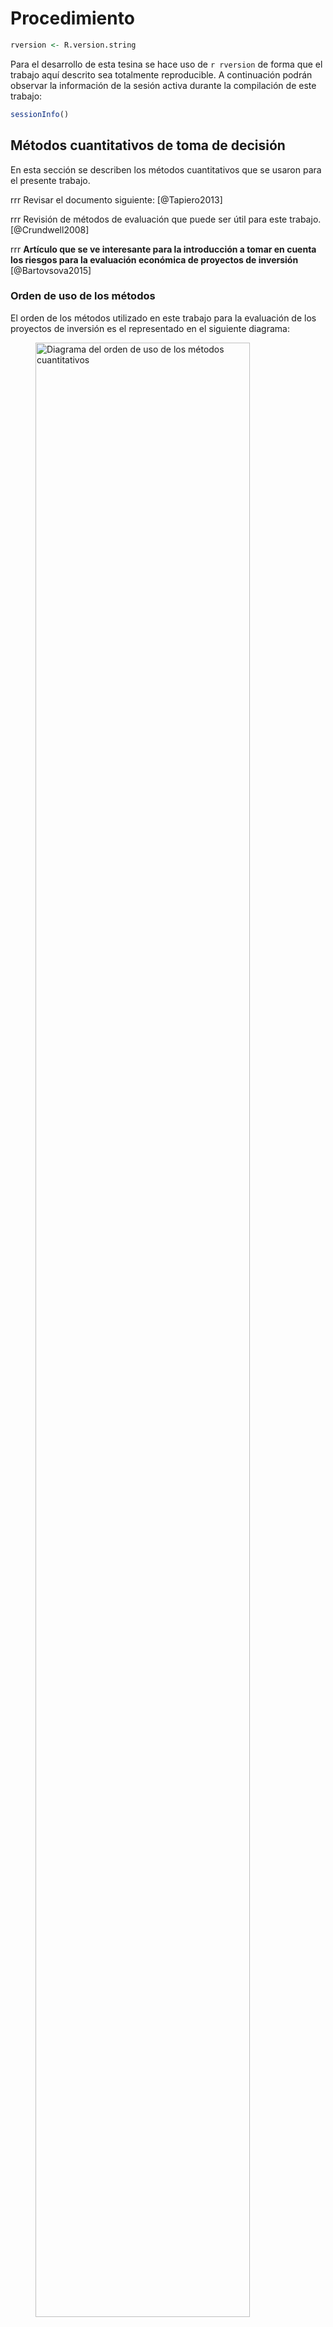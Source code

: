 # Procedimiento

```r
rversion <- R.version.string
```

Para el desarrollo de esta tesina se hace uso de `r rversion` de forma
que el trabajo aquí descrito sea totalmente reproducible. A continuación podrán
observar la información de la sesión activa durante la compilación de este
trabajo:

```r
sessionInfo()
```

## Métodos cuantitativos de toma de decisión

En esta sección se describen los métodos cuantitativos que se usaron
para el presente trabajo.

rrr Revisar el documento siguiente: [@Tapiero2013]

rrr Revisión de métodos de evaluación que puede ser útil para este trabajo.
[@Crundwell2008]

rrr **Artículo que se ve interesante para la introducción a tomar en cuenta
los riesgos para la evaluación económica de proyectos de inversión**
[@Bartovsova2015]

### Orden de uso de los métodos

El orden de los métodos utilizado en este trabajo para la evaluación de los 
proyectos de inversión es el representado en el siguiente diagrama:

![Diagrama del orden de uso de los métodos
cuantitativos](Diagramas/OrdenMetodos.jpg){width="90%"}

La razón de esto es la siguiente:

1.  El método de valor monetario esperado lo utilizamos como primer
    acercamiento a la evaluación de los proyectos ya que con éste podemos evaluar 
    el proyecto utilizando escenarios simples con base en una probabilidad 
    asociada a cada escenario.
2.  El método de análisis de sensibilidad nos permite cuantificar el
    impacto sobre la evaluación del proyecto que produce el cambio sobre
    las diferentes variables del modelo. Esto nos permite identificar las 
    variables que tienen el mayor impacto sobre la evaluación del proyecto.
3.  El método Monte Carlo utiliza distribuciones de probabilidad (en
    específico para las variables que tienen un mayor impacto sobre el
    proyecto), con el fin de calcular la confianza que se tiene sobre el
    resultado de la evaluación.
4.  El método de matriz de toma de decisiones requiere de la
    cuantificación de diferentes factores de decisión entre los cuales
    se incluye el retorno esperado que calculamos con el método de
    simulación Monte Carlo. Esto nos sirve para tomar decisiones, entre diferentes
    alternativas de inversión, cuando se tiene más que un sólo parámetro de decisión.

### Ecuaciones utilizadas

**Flujo de Caja Libre (FCF)** La ecuación para el cálculo del flujo de
caja libre *"Free Cash Flow"* utilizada a lo largo del trabajo fue
tomada de [@Berk2017].

```{=tex}
\begin{equation}
  FCF = (Ing. - Cost. - Depr.) * (1-\tau_{c}) + Depr. - Inv. - \Delta CTN
\end{equation}
```
Donde:

-   *FCF* significa Flujo de Caja Libre (o Free Cash Flow)
-   *Ing.* representa los ingresos
-   *Cost.* representa los costos
-   *Depr.* representa la depreciación
-   $\tau_{c}$ representa la tasa gravable de impuestos
-   *Inv.* representa la inversión
-   $\Delta CTN$ representa el cambio en el capital de trabajo neto

**Valor Presente Neto (NPV)** La ecuación utilizada para el Valor
Presente Neto es una adaptación de la ecuación para el método *"The
Present Worth Method"* tomada de [@Sullivan2015].

```{=tex}
\begin{equation}
NPV = \sum_{k=0}^{N}FCF_{k} (1+i)^{-k}
\end{equation}
```
Donde:

-   *i* representa la tasa de interés efectiva (effective interest rate)
    por cada periodo
-   *k* representa el índice de cada periodo ($0 \le k \le N$)
-   $FCF_{k}$ representa el flujo de caja libre al final del periodo *k*
-   *N* representa el número de periodos en el horizonte de la
    evaluación.

### Valor Monetario Esperado

Para los fines de este trabajo realizamos el cálculo del valor monetario
esperado dado por la función: \begin{equation}
EMV = \sum_{i=0}^{n}NPV_{i} \cdot p_{i}
\end{equation}

Donde:

-   *EMV* representa el valor monetario esperado (o Expected Monetary
    Value)
-   *i* representa el índice de los posibles escenarios
-   *n* representa el número de posibles escenarios
-   $NPV_{i}$ representa el valor presente neto de los posibles
    escenarios
-   $p_{i}$ representa la probabilidad de que dicho valor presente neto
    *i* se materialice

Para fines de comparación utilizamos la metodología de análisis de
problemas de toma de decisiones complejas basada en *Cumulative Prospect
Theory* propuesta en [@Dudzinska2018].

**Diagrama de solución**

![Diagrama de arbol de decisión tomando con tres escenarios por cada
nodo de casualidad](Diagramas/DecisionTree.jpg){width="90%"}

El cálculo del *EMV* se realizará a través de árboles de decisión
(*decision trees*) en donde se representen tres posibles escenarios
relacionados a la decisión de llevar a cabo la inversión:

-   *Escenario bajo*: representa la posibilidad de que el valor sea
    menor al escenario medio (ej. 15%)
-   *Escenario medio*: representa el valor más probable resultado de la
    investigación (ej. 70%)
-   *Escenario alto*: representa la posibilidad de que el valor sea
    mayor al resultado de la investigación (ej. 15%)

Esto se llevó a cabo para cada uno de los tres componentes más
importantes del modelo: ingresos, costos e inversión.

rrr La siguiente referencia tiene información del algoritmo [@Prellezo2017]

### Análisis de Sensibilidad

El análisis de sensibilidad es un grupo de métodos que nos ayuda a
validar el modelo, a calibrarlo y a enfocar los esfuerzos de recolección
de información sobre las variables que tienen un mayor impacto sobre el
modelo en cuestión [@Borgonovo2017]. Ya que si las decisiones son
insensibles ante cambios sobre un aspecto del modelo, entonces no hay
necesidad de modelar a mayor detalle ese aspecto en particular
[@Felli2004].

Estos métodos se pueden dividir en dos grupos distintivos:
métodos dedicados al modelo en cuestión y métodos agnósticos al modelo.
Los primeros buscan responder preguntas específicas al modelo, mientras
que los segundos buscan responder preguntas más generales
[@Borgonovo2017].

Borgonovo explica la importancia de la adecuada formulación de la
pregunta de análisis de sensibilidad y presenta las siguientes
configuraciones que han encontrado a lo largo de su investigación:

1.  Priorización de parámetros del modelo
2.  Fijación de parámetros del modelo
3.  Estructura del modelo
4.  Dirección del cambio
5.  Estabilidad

Este trabajo utiliza principalmente las primeras dos configuraciones con
el fin de definir qué parámetros deben de ser estudiados a mayor detalle
para la simulación Monte Carlo.

El método principal que revisamos en este trabajo es el método
determinístico de diagramas tornado.

\newpage

**Diagrama de solución**\
El siguiente diagrama muestra el esquema de solución para el análisis de
sensibilidad utilizando el método determinístico de diagrama de tornado.

![Diagrama de Solución de Análisis de
Sensibilidad](Diagramas/AnalisisSensibilidad.jpg){width="90%"}

```r

# El siguiente código es para crear una gráfica de tornado ejemplo
# El código que crea la gráfica se encuentra en el archivo que se carga a 
# continuación. Éste se puede encontrar más adelante en el apéndice
source("Scripts/SensitivityAnalysis.R", local = knitr::knit_global())

  set.seed(1)
  tornado(sensitivity()) + 
    labs(title = "Gráfica Tornado Ilustrativa",
    subtitle = "Utilizando 12 valores aleatorios",
    caption = "",
    fill = "",
    x = "Valor Presente Neto", y = "Variable")

```

rrr Un ejemplo de evaluación económica con análisis de sensibilidad para
revisar [@Lee2017]

\newpage

### Simulación Monte Carlo

El método Monte Carlo es una técnica para analizar fenómenos por medio
de algoritmos computacionales basados, en esencia, en la generación de
números aleatorios. De hecho, uno de los primeros usos de la computadora
fue la solución de problemas a través del uso de Métodos Monte Carlo.
Hoy en día los métodos de simulación Monte Carlo siguen teniendo un
domino casi exclusivo sobre la simulación de interacciones complejas en
cualquier área donde los modelos cuantitativos son posibles
[@Shonkwiler2009].

rrr Temas más avanzados con aplicación en finanzas [@Shonkwiler2013]

rrr Framework ejemplo [@Dheskali2020]

rrr Ejemplo de simulación Monte Carlo para la inversión en tecnología de
tercera generación de plantas nucleares [@Wealer2021]

rrr Ejemplo de simulación Monte Carlo para la evaluación económica de
producción de hidrógeno [@Lee2017economic]

**Números aleatorios**

Para el método de simulación Monte Carlo se necesita generar valores
aleatorios (una secuencia de estos) para las variables cuya variabilidad
tenga un impacto significativo sobre el resultado de la evaluación del
proyecto.

Una secuencia de números aleatorios se define como una secuencia R1,
R2,... donde Ri\~U(0,1) para todo i donde Ri sea independiente de Rj
para todos los casos donde i != j. [@Dagpunar2007]

El lenguaje R ya contiene funciones que nos permiten obtener secuencias
de números aleatorios: *rnorm* para secuencias aleatorias de números con
distribución normal, *rweibull* de distribución Weibull, *rcauchy* para
distribución Cauchy, etc.

\newpage

**Diagrama de solución**

El siguiente diagrama muestra el flujo de información a través de las
funciones utilizadas para la evaluación por el método de Simulación
Monte Carlo:

![Diagrama de Solución Monte Carlo](Diagramas/DiagramaMonteCarlo.jpg){width="90%"}

Para utilizar el método de simulación Monte Carlo se desarrollaron 5
funciones (1. a 5. del diagrama) las cuales cumplen las siguientes
funciones:

1.  Función que recibe los valores de entrada para evaluar el proyecto
    específico (número de periodos a evaluar, número de simulaciones a
    realizar, etc.) y llama a las demás funciones el número de veces
    especificado.
2.  Función que genera los valores aleatorios para calcular los
    ingresos, costos y/o gastos de capital. Esta función como valor de
    entrada necesita que se especifique el tipo de distribución de
    probabilidad a utilizar, el caso estándar utiliza la distribución
    normal para calcular los valores.
3.  Función que calcula el flujo de caja libre de efectivo tomando como
    valor de entrada las variables descritas en la sección de ecuaciones
    utilizadas.
4.  Función que calcula el valor presente neto del flujo de caja libre
    calculado previamente.
5.  Función que toma la información generada y genera las gráficas para
    su visualización.

\newpage

### Matriz de Toma de Decisiones

Las metodologías, conceptos, modelos y técnicas utilizadas como soporte
para la toma de decisiones, tienen como objetivo incrementar la
consistencia entre el proceso de toma de decisiones con las metas y con
el sistema de valores establecidos por el individuo o el grupo de
individuos que buscan llegar a una decisión, es por esto que un problema
de decisión no puede considerarse como un objeto independiente y
completamente objetivo, sino que debe de considerarse en su relación con
el individuo (o individuos) y la realidad [@Azzabi2020].

Los métodos de decisión utilizando múltiples criterios se pueden dividir
en los siguientes [@Azzabi2020]:

-   Compensatorio: Compensación absoluta entre las diferentes
    evaluaciones (ej. Método de suma ponderada).
-   Compensación parcial: Compensación parcial entre las diferentes
    evaluaciones.
-   Sin compensación: No hay compensación entre las diferentes
    evaluaciones o dimensiones de la decisión.

El acercamiento de toma de decisión multi-criterio (MCDA o
Multi-Criteria Decision Approach) es tanto un marco teórico como un
conjunto de técnicas, para la ayuda en la toma de decisiones, que tienen
la finalidad de proveer con un orden de preferencia de opciones, de
mayor a menor preferencia, con base en una serie de objetivos definidos
(a lo que estaremos llamando sistema de valores en este trabajo) que
pueden tener una naturaleza tanto monetaria como no monetaria
[@Azzabi2020]. Esto nos permite simplificar un problema de decisión
complejo en una serie de componentes sobre los cuales podemos utilizar
nuestro sistema de valores al momento de llevar a cabo el proceso de
decisión.

Pasos para realizar el MCDA [@Azzabi2020]:

1.  Establecer el contexto de decisión (o sistema de valores)
2.  Identificar las opciones
3.  Identificar criterios y subcriterios
4.  Puntuación y compensación
5.  Evaluar los criterios para cada opción

**Sistema de valores**

A continuación se definen los elementos del sistema de valores utilizado
en este trabajo para la toma de decisión de inversión.

**Criterios y subcriterios**

Los *criterios* pueden definirse como la base para la evaluación de
diferentes alternativas, ya que son una medida del rendimiento utilizado para
evaluar las alternativas de decisión. Ya sean estos cuantitativos o
cualitativos, aunque normalmente estos últimos se traducen a una
escala numérica [@Korhonen2020].

Los criterios a utilizar en este análisis son:

1.  Maximizar Valor Presente Neto
2.  Maximizar beneficio social
3.  Minimizar impacto ambiental

**Puntuación y compensación**

Para este trabajo el valor relativo de los criterios se basa en el
Proceso Analítico Jerárquico (*AHP o Analytic Hierarchy Process*). Este
es un acercamiento sistemático para el análisis de decisiones complejas
originalmente desarrollado por *Thomas L. Saaty* en los años setenta.
Este acercamiento tiene el objetivo de encontrar una solución que mejor
se adecue a las metas de los tomadores de decisión, al mismo tiempo que
les ayuda a comprender de mejor forma lo que en realidad quieren
[@Korhonen2020].

Un ejemplo de valores relativos se pueden observar en la tabla
\@ref(tab:critcomparison).

```r

# Este chunk crea y muestra la tabla de criterios para utilizar en la matriz
# de toma de decisiones

Criterio <- c("VPN","Beneficio Social","Impacto Ambiental")
VPN <- c("1","2","4")
Beneficio.Social <- c("1/2","1","2")
Impacto.Ambiental <- c("1/4","1/2","1")
df <- cbind(Criterio, VPN,Beneficio.Social,Impacto.Ambiental)
df <- as.data.frame(df)

knitr::kable(df, col.names = gsub("[.]", " ", names(df)), 
             caption = "Comparativo del valor de los criterios (AHP)", 
             align = "lccc")

```
Esta tabla muestra la importancia relativa entre los criterios, siendo las 
columnas la representación de la importancia relativa del criterio mostrado 
en el renglón en relación al criterio que encabeza la columna. Si revisamos
la tabla \@ref(tab:critcomparison) podemos observar que el valor Presente Neto
tiene una importancia relativa de 1 contra si mismo, mientras que el criterio 
de Beneficio Social tiene una importancia relativa 2 veces mayor que el VPN y
el Impacto Ambiental tiene una importancia relativa 4 veces mayor al VPN. Si 
continuamos a la siguiente columna podemos ver que el VPN tiene una importancia 
2 veces menor al Beneficio Social y así sucesivamente.

[@CISL2019]

\newpage

